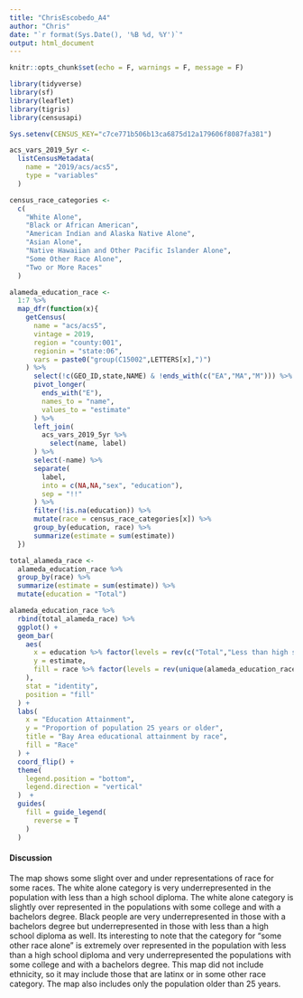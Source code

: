 ```yaml
---
title: "ChrisEscobedo_A4"
author: "Chris"
date: "`r format(Sys.Date(), '%B %d, %Y')`"
output: html_document
---
```


```r
knitr::opts_chunk$set(echo = F, warnings = F, message = F)
```

```r
library(tidyverse)
library(sf)
library(leaflet)
library(tigris)
library(censusapi)

Sys.setenv(CENSUS_KEY="c7ce771b506b13ca6875d12a179606f8087fa381")
```

```r
acs_vars_2019_5yr <-
  listCensusMetadata(
    name = "2019/acs/acs5",
    type = "variables"
  )

census_race_categories <- 
  c(
    "White Alone",
    "Black or African American",
    "American Indian and Alaska Native Alone",
    "Asian Alone",
    "Native Hawaiian and Other Pacific Islander Alone",
    "Some Other Race Alone",
    "Two or More Races"
  )

alameda_education_race <-
  1:7 %>% 
  map_dfr(function(x){
    getCensus(
      name = "acs/acs5",
      vintage = 2019,
      region = "county:001",
      regionin = "state:06",
      vars = paste0("group(C15002",LETTERS[x],")")
    ) %>%
      select(!c(GEO_ID,state,NAME) & !ends_with(c("EA","MA","M"))) %>%
      pivot_longer(
        ends_with("E"),
        names_to = "name",
        values_to = "estimate"
      ) %>%
      left_join(
        acs_vars_2019_5yr %>% 
          select(name, label)
      ) %>% 
      select(-name) %>% 
      separate(
        label,
        into = c(NA,NA,"sex", "education"),
        sep = "!!"
      ) %>% 
      filter(!is.na(education)) %>% 
      mutate(race = census_race_categories[x]) %>% 
      group_by(education, race) %>% 
      summarize(estimate = sum(estimate))
  }) 

total_alameda_race <- 
  alameda_education_race %>% 
  group_by(race) %>% 
  summarize(estimate = sum(estimate)) %>% 
  mutate(education = "Total")
```


```r
alameda_education_race %>% 
  rbind(total_alameda_race) %>% 
  ggplot() +
  geom_bar(
    aes(
      x = education %>% factor(levels = rev(c("Total","Less than high school diploma","High school graduate (includes equivalency)","Some college or associate's degree","Bachelor's degree or higher"))),
      y = estimate,
      fill = race %>% factor(levels = rev(unique(alameda_education_race$race)))
    ),
    stat = "identity",
    position = "fill"
  ) +
  labs(
    x = "Education Attainment",
    y = "Proportion of population 25 years or older",
    title = "Bay Area educational attainment by race",
    fill = "Race"
  ) +
  coord_flip() +
  theme(
    legend.position = "bottom",
    legend.direction = "vertical"
  )  +
  guides(
    fill = guide_legend(
      reverse = T
    )
  )
```
#### Discussion

The map shows some slight over and under representations of race for some races. The white alone category is very underrepresented in the population with less than a high school diploma. The white alone category is slightly over represented in the populations with some college and with a bachelors degree. Black people are very underrepresented in those with a bachelors degree but underrepresented in those with less than a high school diploma as well. Its interesting to note that the category for "some other race alone" is extremely over represented in the population with less than a high school diploma and very underrepresented the populations with some college and with a bachelors degree. This map did not include ethnicity, so it may include those that are latinx or in some other race category. The map also includes only the population older than 25 years.

```r

```





